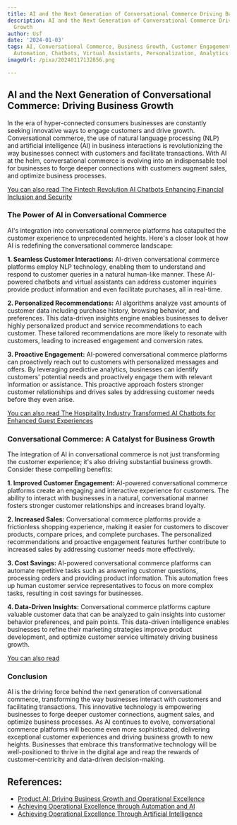 ```yaml
---
title: AI and the Next Generation of Conversational Commerce Driving Business Growth
description: AI and the Next Generation of Conversational Commerce Driving Business
  Growth
author: Usf
date: '2024-01-03'
tags: AI, Conversational Commerce, Business Growth, Customer Engagement, User Experience,
  Automation, Chatbots, Virtual Assistants, Personalization, Analytics
imageUrl: /pixa/20240117132856.png

---
```

## AI and the Next Generation of Conversational Commerce: Driving Business Growth

In the era of hyper-connected consumers businesses are constantly  seeking innovative ways  to engage  customers and drive growth. Conversational commerce,  the use of natural language processing  (NLP) and artificial intelligence (AI) in business interactions is revolutionizing the way businesses  connect with  customers  and facilitate transactions. With AI at the helm,  conversational commerce is evolving into an indispensable tool for businesses to forge deeper connections with customers augment sales, and optimize business processes.

[You can also read The Fintech Revolution AI Chatbots  Enhancing Financial Inclusion and Security](The%20Fintech%20Revolution%20AI%20Chatbots%20Enhancing%20Financial%20Inclusion%20and%20Security)


### The Power of AI in Conversational Commerce

AI's integration into conversational commerce platforms has catapulted the customer experience to  unprecedented heights. Here's a closer look at how AI is redefining the conversational commerce landscape:

**1. Seamless Customer Interactions:** AI-driven conversational commerce platforms employ NLP technology, enabling  them to understand  and respond to customer queries in  a natural human-like manner.  These AI-powered chatbots and virtual assistants can  address customer inquiries provide product information and even facilitate purchases, all in real-time.

**2. Personalized Recommendations:** AI algorithms analyze vast amounts of  customer data including purchase  history, browsing behavior, and preferences. This data-driven insights engine enables businesses to deliver highly personalized product and service recommendations to  each  customer.  These tailored recommendations are more likely to resonate with customers,  leading to increased engagement and  conversion rates.

**3. Proactive Engagement:** AI-powered conversational commerce  platforms can  proactively reach out to customers  with personalized messages and offers. By leveraging predictive analytics, businesses can identify customers' potential needs and proactively  engage them  with relevant information or  assistance. This proactive approach fosters stronger customer relationships and drives sales by addressing customer needs before they even arise.

[You can also read The Hospitality Industry Transformed AI Chatbots for Enhanced Guest Experiences](The%20Hospitality%20Industry%20Transformed%20AI%20Chatbots%20for%20Enhanced%20Guest%20Experiences)


###  Conversational Commerce: A Catalyst for Business Growth

The integration of AI in conversational commerce is not just  transforming the customer experience; it's also driving substantial business  growth. Consider these compelling benefits:

**1. Improved Customer  Engagement:** AI-powered conversational commerce platforms create an engaging  and interactive experience for  customers. The ability  to  interact with businesses in a  natural, conversational  manner fosters stronger customer relationships and increases brand loyalty.

**2. Increased Sales:** Conversational commerce platforms provide a  frictionless shopping experience, making it easier for customers to  discover products, compare prices,  and complete purchases. The personalized recommendations and proactive engagement  features further contribute to increased sales by addressing customer needs more  effectively.

**3. Cost Savings:** AI-powered  conversational commerce platforms can automate repetitive tasks such as answering customer questions, processing orders and providing product information. This automation frees up human customer service representatives to focus on more complex tasks, resulting in  cost savings for businesses.

**4. Data-Driven Insights:** Conversational commerce platforms capture  valuable customer data that can be analyzed to gain  insights into customer behavior preferences, and pain points. This data-driven intelligence enables  businesses to refine their marketing strategies improve product development, and optimize customer service ultimately driving business growth.

[You can also read ]()


### Conclusion

AI is the driving force behind the next generation of conversational commerce, transforming the  way businesses interact with customers  and  facilitating transactions. This  innovative technology is empowering businesses to forge deeper customer connections, augment  sales, and optimize business processes. As AI continues to evolve, conversational commerce platforms will become even more  sophisticated, delivering  exceptional customer experiences and driving business growth to new heights.  Businesses that embrace this transformative technology will be well-positioned to thrive in the digital age and reap the rewards of customer-centricity and data-driven decision-making.

## References:
- [Product AI: Driving Business Growth and Operational Excellence](https://www.linkedin.com/pulse/product-ai-driving-business-growth-operational-jurgen-schmerler-6iawc)
- [Achieving Operational Excellence through Automation and AI](https://www.linkedin.com/pulse/achieving-operational-excellence-through-2c)
- [Achieving Operational Excellence Through Artificial Intelligence](https://www.frontiersin.org/articles/10.3389/fpsyg.2021.686624)
